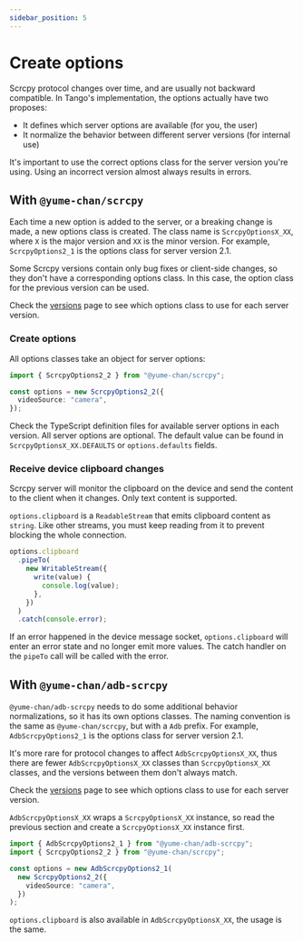 ```yaml
---
sidebar_position: 5
---
```


# Create options

Scrcpy protocol changes over time, and are usually not backward compatible. In Tango's implementation, the options actually have two proposes:

- It defines which server options are available (for you, the user)
- It normalize the behavior between different server versions (for internal use)

It's important to use the correct options class for the server version you're using. Using an incorrect version almost always results in errors.

## With `@yume-chan/scrcpy`

Each time a new option is added to the server, or a breaking change is made, a new options class is created. The class name is `ScrcpyOptionsX_XX`, where `X` is the major version and `XX` is the minor version. For example, `ScrcpyOptions2_1` is the options class for server version 2.1.

Some Scrcpy versions contain only bug fixes or client-side changes, so they don't have a corresponding options class. In this case, the option class for the previous version can be used.

Check the [versions](./versions.mdx) page to see which options class to use for each server version.

### Create options

All options classes take an object for server options:

```ts transpile
import { ScrcpyOptions2_2 } from "@yume-chan/scrcpy";

const options = new ScrcpyOptions2_2({
  videoSource: "camera",
});
```

Check the TypeScript definition files for available server options in each version. All server options are optional. The default value can be found in `ScrcpyOptionsX_XX.DEFAULTS` or `options.defaults` fields.

### Receive device clipboard changes

Scrcpy server will monitor the clipboard on the device and send the content to the client when it changes. Only text content is supported.

`options.clipboard` is a `ReadableStream` that emits clipboard content as `string`. Like other streams, you must keep reading from it to prevent blocking the whole connection.

```ts transpile
options.clipboard
  .pipeTo(
    new WritableStream({
      write(value) {
        console.log(value);
      },
    })
  )
  .catch(console.error);
```

If an error happened in the device message socket, `options.clipboard` will enter an error state and no longer emit more values. The catch handler on the `pipeTo` call will be called with the error.

## With `@yume-chan/adb-scrcpy`

`@yume-chan/adb-scrcpy` needs to do some additional behavior normalizations, so it has its own options classes. The naming convention is the same as `@yume-chan/scrcpy`, but with a `Adb` prefix. For example, `AdbScrcpyOptions2_1` is the options class for server version 2.1.

It's more rare for protocol changes to affect `AdbScrcpyOptionsX_XX`, thus there are fewer `AdbScrcpyOptionsX_XX` classes than `ScrcpyOptionsX_XX` classes, and the versions between them don't always match.

Check the [versions](./versions.mdx) page to see which options class to use for each server version.

`AdbScrcpyOptionsX_XX` wraps a `ScrcpyOptionsX_XX` instance, so read the previous section and create a `ScrcpyOptionsX_XX` instance first.

```ts transpile
import { AdbScrcpyOptions2_1 } from "@yume-chan/adb-scrcpy";
import { ScrcpyOptions2_2 } from "@yume-chan/scrcpy";

const options = new AdbScrcpyOptions2_1(
  new ScrcpyOptions2_2({
    videoSource: "camera",
  })
);
```

`options.clipboard` is also available in `AdbScrcpyOptionsX_XX`, the usage is the same.
